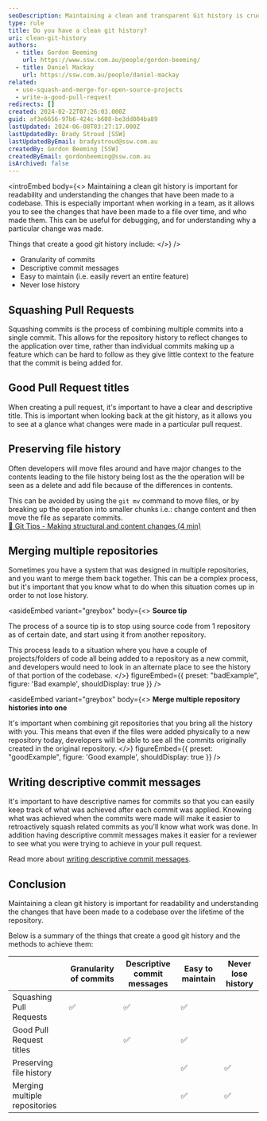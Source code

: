 ```yaml
---
seoDescription: Maintaining a clean and transparent Git history is crucial for codebase readability and understanding changes made over time.
type: rule
title: Do you have a clean git history?
uri: clean-git-history
authors:
  - title: Gordon Beeming
    url: https://www.ssw.com.au/people/gordon-beeming/
  - title: Daniel Mackay
    url: https://ssw.com.au/people/daniel-mackay
related:
  - use-squash-and-merge-for-open-source-projects
  - write-a-good-pull-request
redirects: []
created: 2024-02-22T07:26:03.000Z
guid: af3e6656-97b6-424c-b608-be3dd004ba89
lastUpdated: 2024-06-08T03:27:17.000Z
lastUpdatedBy: Brady Stroud [SSW]
lastUpdatedByEmail: bradystroud@ssw.com.au
createdBy: Gordon Beeming [SSW]
createdByEmail: gordonbeeming@ssw.com.au
isArchived: false
---
```


<introEmbed
  body={<>
Maintaining a clean git history is important for readability and understanding the changes that have been made to a codebase. This is especially important when working in a team, as it allows you to see the changes that have been made to a file over time, and who made them. This can be useful for debugging, and for understanding why a particular change was made.

Things that create a good git history include:
  </>}
/>
- Granularity of commits
- Descriptive commit messages
- Easy to maintain (i.e. easily revert an entire feature)
- Never lose history

## Squashing Pull Requests

<youtubeEmbed url="https://www.youtube.com/watch?v=0chZFIZLR_0" description="Video: Git MERGE vs REBASE: Everything You Need to Know (4 min)" />

Squashing commits is the process of combining multiple commits into a single commit. This allows for the repository history to reflect changes to the application over time, rather than individual commits making up a feature which can be hard to follow as they give little context to the feature that the commit is being added for.

## Good Pull Request titles

When creating a pull request, it's important to have a clear and descriptive title. This is important when looking back at the git history, as it allows you to see at a glance what changes were made in a particular pull request.

## Preserving file history

Often developers will move files around and have major changes to the contents leading to the file history being lost as the the operation will be seen as a delete and add file because of the differences in contents.

This can be avoided by using the `git mv` command to move files, or by breaking up the operation into smaller chunks i.e.: change content and then move the file as separate commits.\
[📝 Git Tips - Making structural and content changes (4 min)](https://www.youtube.com/watch?v=u0CtXbQ-ggY)

## Merging multiple repositories

Sometimes you have a system that was designed in multiple repositories, and you want to merge them back together. This can be a complex process, but it's important that you know what to do when this situation comes up in order to not lose history.

<asideEmbed
  variant="greybox"
  body={<>
    **Source tip**

The process of a source tip is to stop using source code from 1 repository as of certain date, and start using it from another repository.

This process leads to a situation where you have a couple of projects/folders of code all being added to a repository as a new commit, and developers would need to look in an alternate place to see the history of that portion of the codebase.
  </>}
  figureEmbed={{
    preset: "badExample",
    figure: 'Bad example',
    shouldDisplay: true
  }}
/>

<asideEmbed
  variant="greybox"
  body={<>
    **Merge multiple repository histories into one**

It's important when combining git repositories that you bring all the history with you. This means that even if the files were added physically to a new repository today, developers will be able to see all the commits originally created in the original repository.
  </>}
  figureEmbed={{
    preset: "goodExample",
    figure: 'Good example',
    shouldDisplay: true
  }}
/>

## Writing descriptive commit messages

It's important to have descriptive names for commits so that you can easily keep track of what was achieved after each commit was applied. Knowing what was achieved when the commits were made will make it easier to retroactively squash related commits as you'll know what work was done. In addition having descriptive commit messages makes it easier for a reviewer to see what you were trying to achieve in your pull request.

Read more about [writing descriptive commit messages](/use-emojis-in-your-commits).

## Conclusion

Maintaining a clean git history is important for readability and understanding the changes that have been made to a codebase over the lifetime of the repository.

Below is a summary of the things that create a good git history and the methods to achieve them:

|                               | Granularity of commits | Descriptive commit messages | Easy to maintain | Never lose history |
| ----------------------------- | ---------------------- | --------------------------- | ---------------- | ------------------ |
| Squashing Pull Requests       | ✅                     | ✅                          | ✅               |                    |
| Good Pull Request titles      |                        | ✅                          | ✅               |                    |
| Preserving file history       |                        |                             | ✅               | ✅                 |
| Merging multiple repositories |                        |                             | ✅               | ✅                 |
